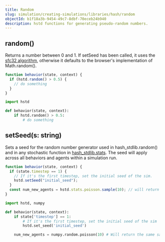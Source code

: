 ```yaml
---
title: Random
slug: simulation/creating-simulations/libraries/hash/random
objectId: b1f18a3b-9454-49c7-8dbf-70eceb24b940
description: hstd functions for generating pseudo-random numbers.
---
```


## random()

Returns a number between 0 and 1. If setSeed has been called, it uses the [sfc32 algorithm](https://github.com/bryc/code/blob/master/jshash/PRNGs.md#sfc32), otherwise it defaults to the browser's implementation of Math.random\(\).

<Tabs>
<Tab title="JavaScript">

```javascript
function behavior(state, context) {
  if (hstd.random() > 0.5) {
    // do something
  }
}
```

</Tab>
<Tab title="Python">

```python
import hstd

def behavior(state, context):
    if hstd.random() > 0.5:
        # do something
```

</Tab>
</Tabs>

## setSeed(s: string)

Sets a seed for the random number generator used in hash_stdlib.random\(\) and in any stochastic function in [hash_stdlib.stats](/docs/simulation/creating-simulations/libraries/hash/javascript-libraries#jstat-distributions). The seed will apply across all behaviors and agents within a simulation run.

<Tabs>
<Tab title="JavaScript">

```javascript
function behavior(state, context) {
  if (state.timestep == 1) {
    // If it's the first timestep, set the initial seed of the sim.
    hstd.setSeed("initial_seed");
  }
  const num_new_agents = hstd.stats.poisson.sample(10); // will return the same sample every run
}
```

</Tab>
<Tab title="Python">

```python
import hstd, numpy

def behavior(state, context):
    if state['timestep'] == 1:
        # If it's the first timestep, set the initial seed of the sim
        hstd.set_seed('initial_seed')

    num_new_agents = numpy.random.poisson(10) # Will return the same sample every run
```

</Tab>
</Tabs>
